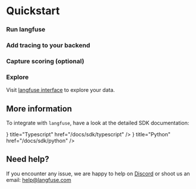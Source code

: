 # Quickstart


<Steps>

### Run langfuse

<RunAll />

### Add tracing to your backend

<TraceAll />

### Capture scoring (optional)

<CaptureAll />

### Explore

Visit [langfuse interface](interface) to explore your data.

</Steps>

## More information

To integrate with `langfuse`, have a look at the detailed SDK documentation:


<Cards>
  <Card
    icon={<SiTypescript size="24" />}
    title="Typescript"
    href="/docs/sdk/typescript"
  />
  <Card icon={<SiPython size="24" />} title="Python" href="/docs/sdk/python" />
</Cards>

## Need help?

If you encounter any issue, we are happy to help on [Discord](https://discord.gg/7NXusRtqYU) or shoot us an email: help@langfuse.com
